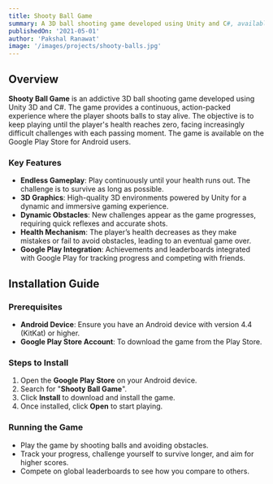 ---
title: Shooty Ball Game
summary: A 3D ball shooting game developed using Unity and C#, available on the Play Store.
publishedOn: '2021-05-01'
author: 'Pakshal Ranawat'
image: '/images/projects/shooty-balls.jpg'
---

## Overview

**Shooty Ball Game** is an addictive 3D ball shooting game developed using Unity 3D and C#. The game provides a continuous, action-packed experience where the player shoots balls to stay alive. The objective is to keep playing until the player's health reaches zero, facing increasingly difficult challenges with each passing moment. The game is available on the Google Play Store for Android users.

### Key Features

- **Endless Gameplay**: Play continuously until your health runs out. The challenge is to survive as long as possible.
- **3D Graphics**: High-quality 3D environments powered by Unity for a dynamic and immersive gaming experience.
- **Dynamic Obstacles**: New challenges appear as the game progresses, requiring quick reflexes and accurate shots.
- **Health Mechanism**: The player’s health decreases as they make mistakes or fail to avoid obstacles, leading to an eventual game over.
- **Google Play Integration**: Achievements and leaderboards integrated with Google Play for tracking progress and competing with friends.

## Installation Guide

### Prerequisites
- **Android Device**: Ensure you have an Android device with version 4.4 (KitKat) or higher.
- **Google Play Store Account**: To download the game from the Play Store.

### Steps to Install

1. Open the **Google Play Store** on your Android device.
2. Search for "**Shooty Ball Game**".
3. Click **Install** to download and install the game.
4. Once installed, click **Open** to start playing.

### Running the Game

- Play the game by shooting balls and avoiding obstacles.
- Track your progress, challenge yourself to survive longer, and aim for higher scores.
- Compete on global leaderboards to see how you compare to others.
